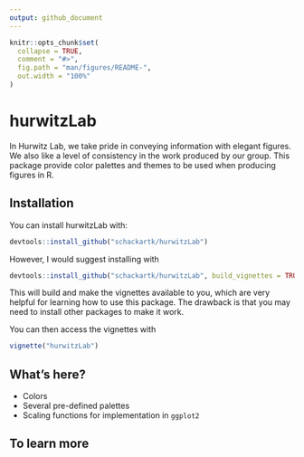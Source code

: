 ```yaml
---
output: github_document
---
```


<!-- README.md is generated from README.Rmd. Please edit that file -->

```r
knitr::opts_chunk$set(
  collapse = TRUE,
  comment = "#>",
  fig.path = "man/figures/README-",
  out.width = "100%"
)
```

# hurwitzLab

<!-- badges: start -->
<!-- badges: end -->

In Hurwitz Lab, we take pride in conveying information with elegant 
figures. We also like a level of consistency in the work produced by our
group. This package provide color palettes and themes to be used when
producing figures in R.

## Installation

You can install hurwitzLab with:

``` r
devtools::install_github("schackartk/hurwitzLab")
```

However, I would suggest installing with 

``` r
devtools::install_github("schackartk/hurwitzLab", build_vignettes = TRUE)
```

This will build and make the vignettes available to you, which are very helpful for learning how to use this package. The drawback is that you may need to install other packages to make it work.

You can then access the vignettes with

``` r
vignette("hurwitzLab")
```

## What's here?

* Colors
* Several pre-defined palettes
* Scaling functions for implementation in `ggplot2`

## To learn more





